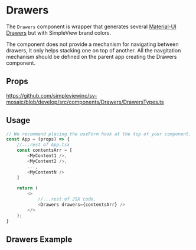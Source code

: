 
<Meta title='Components/Drawers/Readme' />

# Drawers
The `Drawers` component is wrapper that generates several [Material-UI Drawers](https://mui.com/material-ui/react-drawer/#main-content) but with SimpleView brand colors.

The component does not provide a mechanism for navigating between drawers, it only helps stacking one on top of another.
All the navgitation mechanism should be defined on the parent app creating the Drawers component.

## Props

https://github.com/simpleviewinc/sv-mosaic/blob/develop/src/components/Drawers/DrawersTypes.ts

## Usage
```ts
// We recommend placing the useForm hook at the top of your component.
const App = (props) => {
	//...rest of App.tsx
	const contentsArr = [
		<MyContent1 />,
		<MyContent2 />,
		...,
		<MyContentN />
	]

	return (
		<>
			//...rest of JSX code.
			<Drawers drawers={contentsArr} />
		</>
	);
}
```

## Drawers Example
<Preview withSource='none'>
  <stories.Playground />
</Preview>
